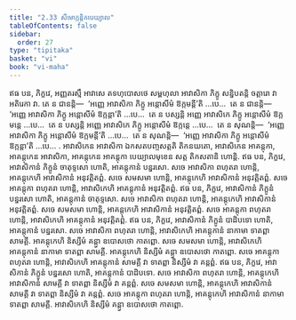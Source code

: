 ```yaml
---
title: "2.33 សីមោក្កន្តិកបេយ្យាល"
tableOfContents: false
sidebar:
  order: 27
type: "tipitaka"
basket: "vi"
book: "vi-maha"
---
```



<DynamicBreadcrumb />

<Division number="177" book="vi-maha">

<Paragraph number="774" book="vi-maha">
ឥធ បន, ភិក្ខវេ, អញ្ញតរស្មឹ អាវាសេ តទហុបោសថេ សម្ពហុលា អាវាសិកា ភិក្ខូ សន្និបតន្តិ ចត្តារោ វា អតិរេកា វា. តេ ន ជានន្តិ—  ‘អញ្ញេ អាវាសិកា ភិក្ខូ អន្តោសីមំ ឱក្កមន្តី’តិ …បេ…  តេ ន ជានន្តិ—  ‘អញ្ញេ អាវាសិកា ភិក្ខូ អន្តោសីមំ ឱក្កន្តា’តិ …បេ…  តេ ន បស្សន្តិ អញ្ញេ អាវាសិកេ ភិក្ខូ អន្តោសីមំ ឱក្កមន្តេ …បេ…  តេ ន បស្សន្តិ អញ្ញេ អាវាសិកេ ភិក្ខូ អន្តោសីមំ ឱក្កន្តេ …បេ…  តេ ន សុណន្តិ—  ‘អញ្ញេ អាវាសិកា ភិក្ខូ អន្តោសីមំ ឱក្កមន្តី’តិ …បេ…  តេ ន សុណន្តិ—  ‘អញ្ញេ អាវាសិកា ភិក្ខូ អន្តោសីមំ ឱក្កន្តា’តិ …បេ… .
</Paragraph>

<Paragraph number="775" book="vi-maha">
អាវាសិកេន អាវាសិកា ឯកសតបញ្ចសត្តតិ តិកនយតោ, អាវាសិកេន អាគន្តុកា, អាគន្តុកេន អាវាសិកា, អាគន្តុកេន អាគន្តុកា បេយ្យាលមុខេន សត្ត តិកសតានិ ហោន្តិ.
</Paragraph>

</Division>
<Division number="178" book="vi-maha">

<Paragraph number="776" book="vi-maha">
ឥធ បន, ភិក្ខវេ, អាវាសិកានំ ភិក្ខូនំ ចាតុទ្ទសោ ហោតិ, អាគន្តុកានំ បន្នរសោ. សចេ អាវាសិកា ពហុតរា ហោន្តិ, អាគន្តុកេហិ អាវាសិកានំ អនុវត្តិតព្ពំ. សចេ សមសមា ហោន្តិ, អាគន្តុកេហិ អាវាសិកានំ អនុវត្តិតព្ពំ. សចេ អាគន្តុកា ពហុតរា ហោន្តិ, អាវាសិកេហិ អាគន្តុកានំ អនុវត្តិតព្ពំ.
</Paragraph>

<Paragraph number="777" book="vi-maha">
ឥធ បន, ភិក្ខវេ, អាវាសិកានំ ភិក្ខូនំ បន្នរសោ ហោតិ, អាគន្តុកានំ ចាតុទ្ទសោ. សចេ អាវាសិកា ពហុតរា ហោន្តិ, អាគន្តុកេហិ អាវាសិកានំ អនុវត្តិតព្ពំ. សចេ សមសមា ហោន្តិ, អាគន្តុកេហិ អាវាសិកានំ អនុវត្តិតព្ពំ. សចេ អាគន្តុកា ពហុតរា ហោន្តិ, អាវាសិកេហិ អាគន្តុកានំ អនុវត្តិតព្ពំ.
</Paragraph>

<Paragraph number="778" book="vi-maha">
ឥធ បន, ភិក្ខវេ, អាវាសិកានំ ភិក្ខូនំ បាដិបទោ ហោតិ, អាគន្តុកានំ បន្នរសោ. សចេ អាវាសិកា ពហុតរា ហោន្តិ, អាវាសិកេហិ អាគន្តុកានំ នាកាមា ទាតព្ពា សាមគ្គី. អាគន្តុកេហិ និស្សីមំ គន្ត្វា ឧបោសថោ កាតព្ពោ. សចេ សមសមា ហោន្តិ, អាវាសិកេហិ អាគន្តុកានំ នាកាមា ទាតព្ពា សាមគ្គី. អាគន្តុកេហិ និស្សីមំ គន្ត្វា ឧបោសថោ កាតព្ពោ. សចេ អាគន្តុកា ពហុតរា ហោន្តិ, អាវាសិកេហិ អាគន្តុកានំ សាមគ្គី វា ទាតព្ពា និស្សីមំ វា គន្តព្ពំ.
</Paragraph>

<Paragraph number="779" book="vi-maha">
ឥធ បន, ភិក្ខវេ, អាវាសិកានំ ភិក្ខូនំ បន្នរសោ ហោតិ, អាគន្តុកានំ បាដិបទោ. សចេ អាវាសិកា ពហុតរា ហោន្តិ, អាគន្តុកេហិ អាវាសិកានំ សាមគ្គី វា ទាតព្ពា និស្សីមំ វា គន្តព្ពំ. សចេ សមសមា ហោន្តិ, អាគន្តុកេហិ អាវាសិកានំ សាមគ្គី វា ទាតព្ពា និស្សីមំ វា គន្តព្ពំ. សចេ អាគន្តុកា ពហុតរា ហោន្តិ, អាគន្តុកេហិ អាវាសិកានំ នាកាមា ទាតព្ពា សាមគ្គី. អាវាសិកេហិ និស្សីមំ គន្ត្វា ឧបោសថោ កាតព្ពោ.
</Paragraph>
</Division>